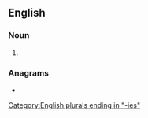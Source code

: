 ==English==

===Noun===
{{head|en|noun form}}

# {{plural of|en|amnesty}}

===Anagrams===
* {{anagrams|en|a=aeeimnsst|meatiness|seminates}}

[[Category:English plurals ending in "-ies"]]
